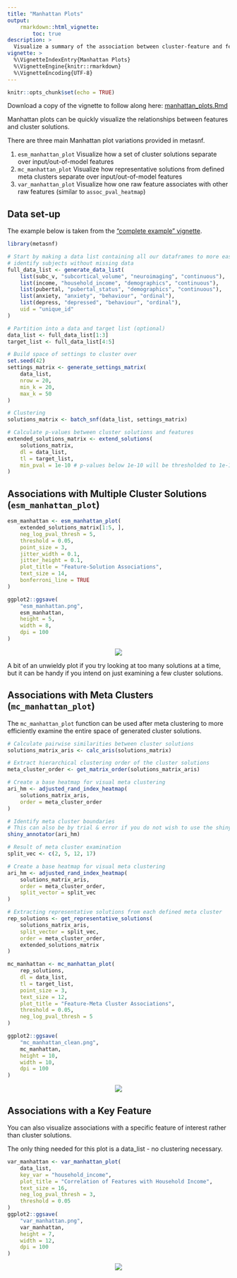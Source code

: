```yaml
---
title: "Manhattan Plots"
output:
    rmarkdown::html_vignette:
        toc: true
description: >
  Visualize a summary of the association between cluster-feature and feature-feature relationships.
vignette: >
  %\VignetteIndexEntry{Manhattan Plots}
  %\VignetteEngine{knitr::rmarkdown}
  %\VignetteEncoding{UTF-8}
---
```


```r
knitr::opts_chunk$set(echo = TRUE)
```

Download a copy of the vignette to follow along here: [manhattan_plots.Rmd](https://raw.githubusercontent.com/BRANCHlab/metasnf/main/vignettes/manhattan_plots.Rmd)

Manhattan plots can be quickly visualize the relationships between features and cluster solutions.

There are three main Manhattan plot variations provided in metasnf.

1. `esm_manhattan_plot` Visualize how a set of cluster solutions separate over input/out-of-model features
2. `mc_manhattan_plot` Visualize how representative solutions from defined meta clusters separate over input/out-of-model features
3. `var_manhattan_plot` Visualize how one raw feature associates with other raw features (similar to `assoc_pval_heatmap`)

## Data set-up

The example below is taken from the ["complete example" vignette](https://branchlab.github.io/metasnf/articles/a_complete_example.html).

```r
library(metasnf)

# Start by making a data list containing all our dataframes to more easily
# identify subjects without missing data
full_data_list <- generate_data_list(
    list(subc_v, "subcortical_volume", "neuroimaging", "continuous"),
    list(income, "household_income", "demographics", "continuous"),
    list(pubertal, "pubertal_status", "demographics", "continuous"),
    list(anxiety, "anxiety", "behaviour", "ordinal"),
    list(depress, "depressed", "behaviour", "ordinal"),
    uid = "unique_id"
)

# Partition into a data and target list (optional)
data_list <- full_data_list[1:3]
target_list <- full_data_list[4:5]

# Build space of settings to cluster over
set.seed(42)
settings_matrix <- generate_settings_matrix(
    data_list,
    nrow = 20,
    min_k = 20,
    max_k = 50
)

# Clustering
solutions_matrix <- batch_snf(data_list, settings_matrix)

# Calculate p-values between cluster solutions and features
extended_solutions_matrix <- extend_solutions(
    solutions_matrix,
    dl = data_list,
    tl = target_list,
    min_pval = 1e-10 # p-values below 1e-10 will be thresholded to 1e-10
)
```

## Associations with Multiple Cluster Solutions (`esm_manhattan_plot`)

```r
esm_manhattan <- esm_manhattan_plot(
    extended_solutions_matrix[1:5, ],
    neg_log_pval_thresh = 5,
    threshold = 0.05,
    point_size = 3,
    jitter_width = 0.1,
    jitter_height = 0.1,
    plot_title = "Feature-Solution Associations",
    text_size = 14,
    bonferroni_line = TRUE
)

ggplot2::ggsave(
    "esm_manhattan.png",
    esm_manhattan,
    height = 5,
    width = 8,
    dpi = 100
)
```

<center>
![](https://raw.githubusercontent.com/BRANCHlab/metasnf/main/vignettes/esm_manhattan_l.png)
</center>

A bit of an unwieldy plot if you try looking at too many solutions at a time, but it can be handy if you intend on just examining a few cluster solutions.

## Associations with Meta Clusters (`mc_manhattan_plot`)

The `mc_manhattan_plot` function can be used after meta clustering to more efficiently examine the entire space of generated cluster solutions.

```r
# Calculate pairwise similarities between cluster solutions
solutions_matrix_aris <- calc_aris(solutions_matrix)

# Extract hierarchical clustering order of the cluster solutions
meta_cluster_order <- get_matrix_order(solutions_matrix_aris)

# Create a base heatmap for visual meta clustering
ari_hm <- adjusted_rand_index_heatmap(
    solutions_matrix_aris,
    order = meta_cluster_order
)

# Identify meta cluster boundaries
# This can also be by trial & error if you do not wish to use the shiny app.
shiny_annotator(ari_hm)

# Result of meta cluster examination
split_vec <- c(2, 5, 12, 17)

# Create a base heatmap for visual meta clustering
ari_hm <- adjusted_rand_index_heatmap(
    solutions_matrix_aris,
    order = meta_cluster_order,
    split_vector = split_vec
)

# Extracting representative solutions from each defined meta cluster
rep_solutions <- get_representative_solutions(
    solutions_matrix_aris,
    split_vector = split_vec,
    order = meta_cluster_order,
    extended_solutions_matrix
)

mc_manhattan <- mc_manhattan_plot(
    rep_solutions,
    dl = data_list,
    tl = target_list,
    point_size = 3,
    text_size = 12,
    plot_title = "Feature-Meta Cluster Associations",
    threshold = 0.05,
    neg_log_pval_thresh = 5
)

ggplot2::ggsave(
    "mc_manhattan_clean.png",
    mc_manhattan,
    height = 10,
    width = 10,
    dpi = 100
)
```

<center>
![](https://raw.githubusercontent.com/BRANCHlab/metasnf/main/vignettes/mc_manhattan_clean_l.png)
</center>

## Associations with a Key Feature

You can also visualize associations with a specific feature of interest rather than cluster solutions.

The only thing needed for this plot is a data_list - no clustering necessary.

```r
var_manhattan <- var_manhattan_plot(
    data_list,
    key_var = "household_income",
    plot_title = "Correlation of Features with Household Income",
    text_size = 16,
    neg_log_pval_thresh = 3,
    threshold = 0.05
)
ggplot2::ggsave(
    "var_manhattan.png",
    var_manhattan,
    height = 7,
    width = 12,
    dpi = 100
)
```

<center>
![](https://raw.githubusercontent.com/BRANCHlab/metasnf/main/vignettes/var_manhattan_l.png)
</center>
